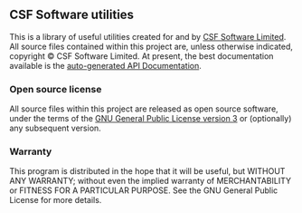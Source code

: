 == CSF Software utilities ==
This is a library of useful utilities created for and by [http://csf-dev.com/ CSF Software Limited].  All source files
contained within this project are, unless otherwise indicated, copyright © CSF Software Limited.
At present, the best documentation available is the
[http://csf-software-development.github.com/csf-software-utilities/api/index.html auto-generated API Documentation].

=== Open source license ===
All source files within this project are released as open source software, under the terms of the
[https://www.gnu.org/licenses/gpl.html GNU General Public License version 3] or (optionally) any subsequent version.

=== Warranty ===
This program is distributed in the hope that it will be useful, but WITHOUT ANY WARRANTY; without even the implied
warranty of MERCHANTABILITY or FITNESS FOR A PARTICULAR PURPOSE.  See the GNU General Public License for more details.
